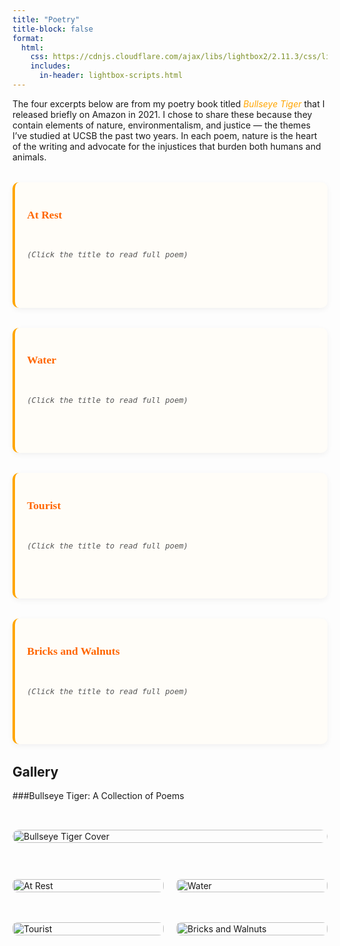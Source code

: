 ```yaml
---
title: "Poetry"
title-block: false
format:
  html:
    css: https://cdnjs.cloudflare.com/ajax/libs/lightbox2/2.11.3/css/lightbox.min.css
    includes:
      in-header: lightbox-scripts.html
---
```


<style>
.poem-link {
  font-weight: bold;
  font-size: 1.1rem;
  color: #FF6600;
  cursor: pointer;
  text-decoration: none;
}

.poem-link:hover {
  text-decoration: underline;
}
.poem-box {
  background: #fffdf8;
  border-left: 4px solid orange;
  padding: 1rem 1.2rem;
  margin: 2rem auto;
  max-width: 700px;
  font-family: Georgia, serif;
  font-size: 0.95rem;
  line-height: 1.5;
  white-space: pre-line;
  border-radius: 10px;
  box-shadow: 0 3px 10px rgba(0,0,0,0.05);
}
</style>

The four excerpts below are from my poetry book titled [*Bullseye Tiger*]{style="color: orange"} that I released briefly on Amazon in 2021. I chose to share these because they contain elements of nature, environmentalism, and justice — the themes I’ve studied at UCSB the past two years. In each poem, nature is the heart of the writing and advocate for the injustices that burden both humans and animals.


<div class="poem-box">
  <a href="at-rest.html" class="poem-link">At Rest</a>
  <div style="margin-top: 0.4rem; color: #555; font-style: italic; font-size: 0.9rem;">
    (Click the title to read full poem)
  </div>
</div>

<div class="poem-box">
  <a href="water.html" class="poem-link">Water</a>
  <div style="margin-top: 0.4rem; color: #555; font-style: italic; font-size: 0.9rem;">
    (Click the title to read full poem)
  </div>
</div>

<div class="poem-box">
  <a href="tourist.html" class="poem-link">Tourist</a>
  <div style="margin-top: 0.4rem; color: #555; font-style: italic; font-size: 0.9rem;">
    (Click the title to read full poem)
  </div>
</div>

<div class="poem-box">
  <a href="bricks-walnuts.html" class="poem-link">Bricks and Walnuts</a>
  <div style="margin-top: 0.4rem; color: #555; font-style: italic; font-size: 0.9rem;">
    (Click the title to read full poem)
  </div>
</div>

## Gallery
###Bullseye Tiger: A Collection of Poems

::: {style="display: grid; grid-template-columns: 1fr; gap: 30px; max-width: 700px; margin: 2rem auto;"}

<a href="bullseye.jpg" data-lightbox="gallery" data-title="Bullseye Tiger Cover">
  <img src="bullseye.jpg" alt="Bullseye Tiger Cover" style="width: 100%; cursor: pointer; border-radius: 12px;" />
</a>

<div style="display: grid; grid-template-columns: repeat(2, 1fr); gap: 20px;">

  <a href="IMG_6941.jpg" data-lightbox="gallery" data-title="At Rest">
    <img src="IMG_6941.jpg" alt="At Rest" style="width: 100%; cursor: pointer; border-radius: 8px;" />
  </a>

  <a href="IMG_6942.jpg" data-lightbox="gallery" data-title="Water">
    <img src="IMG_6942.jpg" alt="Water" style="width: 100%; cursor: pointer; border-radius: 8px;" />
  </a>

  <a href="IMG_6943.jpg" data-lightbox="gallery" data-title="Tourist">
    <img src="IMG_6943.jpg" alt="Tourist" style="width: 100%; cursor: pointer; border-radius: 8px;" />
  </a>

  <a href="IMG_6944.jpg" data-lightbox="gallery" data-title="Bricks and Walnuts">
    <img src="IMG_6944.jpg" alt="Bricks and Walnuts" style="width: 100%; cursor: pointer; border-radius: 8px;" />
  </a>

</div>

:::
